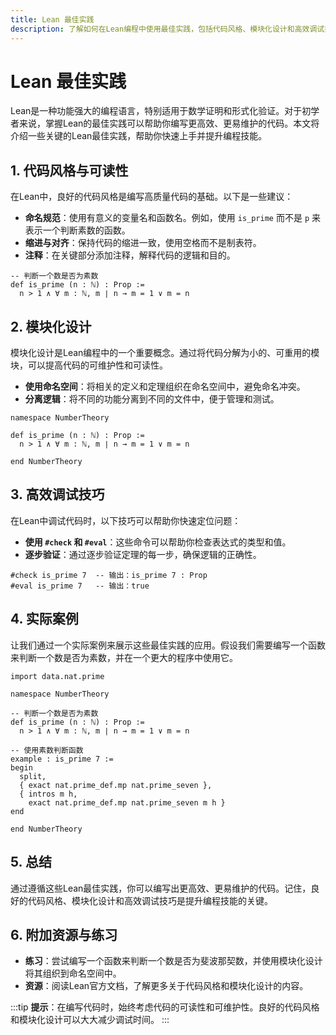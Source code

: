 ```yaml
---
title: Lean 最佳实践
description: 了解如何在Lean编程中使用最佳实践，包括代码风格、模块化设计和高效调试技巧。本文适合初学者，提供清晰的解释和实际案例。
---
```


# Lean 最佳实践

Lean是一种功能强大的编程语言，特别适用于数学证明和形式化验证。对于初学者来说，掌握Lean的最佳实践可以帮助你编写更高效、更易维护的代码。本文将介绍一些关键的Lean最佳实践，帮助你快速上手并提升编程技能。

## 1. 代码风格与可读性

在Lean中，良好的代码风格是编写高质量代码的基础。以下是一些建议：

- **命名规范**：使用有意义的变量名和函数名。例如，使用 `is_prime` 而不是 `p` 来表示一个判断素数的函数。
- **缩进与对齐**：保持代码的缩进一致，使用空格而不是制表符。
- **注释**：在关键部分添加注释，解释代码的逻辑和目的。

```lean
-- 判断一个数是否为素数
def is_prime (n : ℕ) : Prop :=
  n > 1 ∧ ∀ m : ℕ, m ∣ n → m = 1 ∨ m = n
```

## 2. 模块化设计

模块化设计是Lean编程中的一个重要概念。通过将代码分解为小的、可重用的模块，可以提高代码的可维护性和可读性。

- **使用命名空间**：将相关的定义和定理组织在命名空间中，避免命名冲突。
- **分离逻辑**：将不同的功能分离到不同的文件中，便于管理和测试。

```lean
namespace NumberTheory

def is_prime (n : ℕ) : Prop :=
  n > 1 ∧ ∀ m : ℕ, m ∣ n → m = 1 ∨ m = n

end NumberTheory
```

## 3. 高效调试技巧

在Lean中调试代码时，以下技巧可以帮助你快速定位问题：

- **使用 `#check` 和 `#eval`**：这些命令可以帮助你检查表达式的类型和值。
- **逐步验证**：通过逐步验证定理的每一步，确保逻辑的正确性。

```lean
#check is_prime 7  -- 输出：is_prime 7 : Prop
#eval is_prime 7   -- 输出：true
```

## 4. 实际案例

让我们通过一个实际案例来展示这些最佳实践的应用。假设我们需要编写一个函数来判断一个数是否为素数，并在一个更大的程序中使用它。

```lean
import data.nat.prime

namespace NumberTheory

-- 判断一个数是否为素数
def is_prime (n : ℕ) : Prop :=
  n > 1 ∧ ∀ m : ℕ, m ∣ n → m = 1 ∨ m = n

-- 使用素数判断函数
example : is_prime 7 :=
begin
  split,
  { exact nat.prime_def.mp nat.prime_seven },
  { intros m h,
    exact nat.prime_def.mp nat.prime_seven m h }
end

end NumberTheory
```

## 5. 总结

通过遵循这些Lean最佳实践，你可以编写出更高效、更易维护的代码。记住，良好的代码风格、模块化设计和高效调试技巧是提升编程技能的关键。

## 6. 附加资源与练习

- **练习**：尝试编写一个函数来判断一个数是否为斐波那契数，并使用模块化设计将其组织到命名空间中。
- **资源**：阅读Lean官方文档，了解更多关于代码风格和模块化设计的内容。

:::tip
**提示**：在编写代码时，始终考虑代码的可读性和可维护性。良好的代码风格和模块化设计可以大大减少调试时间。
:::